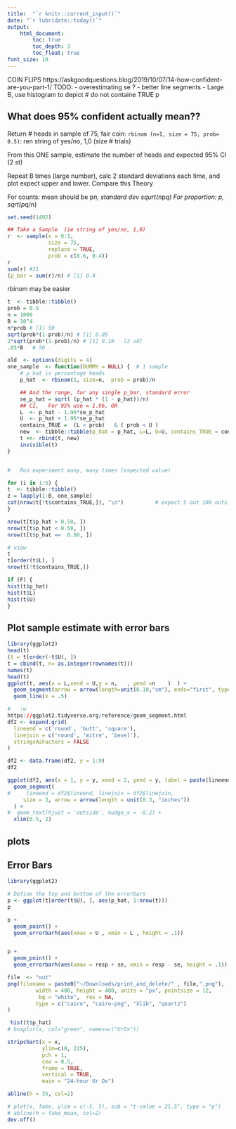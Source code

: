 ```yaml
---
title:  "`r knitr::current_input()`"
date: "`r lubridate::today()`"
output:
    html_document:
        toc: true 
        toc_depth: 3
        toc_float: true
font_size: 10
---
```

COIN FLIPS
https://askgoodquestions.blog/2019/10/07/14-how-confident-are-you-part-1/
TODO:
-   overestimating se ?
-   better line segments
-   Large B,  use histogram to depict # do not containe TRUE p

## What does 95% confident actually mean??

Return # heads in sample of 75, fair coin: 
`rbinom (n=1, size = 75, prob= 0.5)`:  ren string of yes/no, 1,0  (size # trials)

From this ONE sample, estimate the number of heads and expected 95% CI (2 st)

Repeat B times (large number), calc 2 standard deviations each time, and plot expect upper and lower.
Compare this Theory

For counts:  mean should be p*n, standard dev squrt(n*p*q)
For proportion:   p, sqrt(p*q/n) 
$$   $$

```r
set.seed(1492)

## Take a Sample  (ie string of yes/no, 1,0)
r  <- sample(x = 0:1,
             size = 75,
             replace = TRUE, 
             prob = c(0.6, 0.4))
r
sum(r) #31
(p_bar = sum(r)/n) # [1] 0.4
```


rbinom may be easier
```r
t  <- tibble::tibble()
prob = 0.5
n = 1000
B = 10^4
n*prob # [1] 50
sqrt(prob*(1-prob)/n) # [1] 0.05
2*sqrt(prob*(1-prob)/n) # [1] 0.10   (2 sd)
.05*B   # 50

old  <- options(digits = 4)
one_sample  <- function(DUMMY = NULL) {  # 1 sample
    # p_hat is percentage heads 
    p_hat  <- rbinom(1, size=n,  prob = prob)/n

    ## And the range, for any single p_bar, standard error
    se_p_hat = sqrt( (p_hat * (1 - p_hat))/n)
    ## CI,   For 95% use = 1.96, OR
    L  <- p_hat - 1.96*se_p_hat
    U  <- p_hat + 1.96*se_p_hat
    contains_TRUE =  (L < prob)   & ( prob < U )
    new  <- tibble::tibble(p_hat = p_hat, L=L, U=U, contains_TRUE = contains_TRUE)
    t <<- rbind(t, new)
    invisible(t)
}


#   Run experiment many, many times (expected value)

for (i in 1:5) {
t  <- tibble::tibble()
z = lapply(1:B, one_sample)
cat(nrow(t[!t$contains_TRUE,]), "\n")          # expect 5 out 100 outside 95%CI 
}

nrow(t[t$p_hat > 0.50, ])
nrow(t[t$p_hat < 0.50, ])
nrow(t[t$p_hat ==  0.50, ])

# view
t
t[order(t$L), ]
nrow(t[!t$contains_TRUE,])

if (F) {
hist(t$p_hat)
hist(t$L)
hist(t$U)
}
```

## Plot sample estimate with error bars
```r
library(ggplot2)
head(t)
(t = t[order(-t$U), ])
t = cbind(t, n= as.integer(rownames(t)))
names(t)
head(t)
ggplot(t, aes(x = L,xend = U,y = n,   , yend =n    )  ) +
  geom_segment(arrow = arrow(length=unit(0.10,"cm"), ends="first", type = "closed")) +
  geom_line(x = .5)
```
```r
#   :w
https://ggplot2.tidyverse.org/reference/geom_segment.html
df2 <- expand.grid(
  lineend = c('round', 'butt', 'square'),
  linejoin = c('round', 'mitre', 'bevel'),
  stringsAsFactors = FALSE
)

df2 <- data.frame(df2, y = 1:9)
df2

ggplot(df2, aes(x = 1, y = y, xend = 2, yend = y, label = paste(lineend, linejoin))) +
  geom_segment(
#     lineend = df2$lineend, linejoin = df2$linejoin,
     size = 3, arrow = arrow(length = unit(0.3, "inches"))
  ) +
#  geom_text(hjust = 'outside', nudge_x = -0.2) +
  xlim(0.5, 2)
```


## plots

## Error Bars
```r
library(ggplot2)

# Define the top and bottom of the errorbars
p <- ggplot(t[order(t$U), ], aes(p_hat, 1:nrow(t)))
p

p +
  geom_point() +
  geom_errorbarh(aes(xmax = U , xmin = L , height = .1))


p +
  geom_point() +
  geom_errorbarh(aes(xmax = resp + se, xmin = resp - se, height = .1))

```



```r

file  <- "out"
png(filename = paste0("~/Downloads/print_and_delete/" , file,".png"),
         width = 480, height = 480, units = "px", pointsize = 12,
          bg = "white",  res = NA,
         type = c("cairo", "cairo-png", "Xlib", "quartz")
)

 hist(t$p_hat)
# boxplot(x, col="green", names=c("UrOx"))

stripchart(x = x, 
           ylim=c(0, 225),
           pch = 1, 
           cex = 0.5,
           frame = TRUE, 
           vertical = TRUE,
           main = "24-hour Ur Ox")

abline(h = 35, col=2)

# plot(x, fake, ylim = c(-5, 5), sub = "t-value = 21.5", type = "p")
# abline(h = fake_mean, col=2)
dev.off()
```


